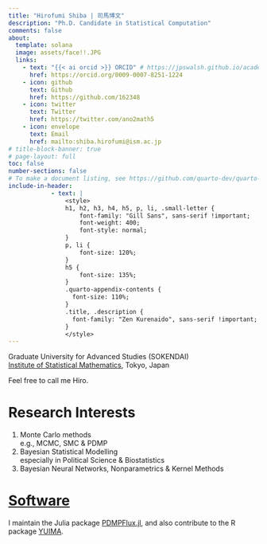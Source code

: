 ```yaml
---
title: "Hirofumi Shiba | 司馬博文"
description: "Ph.D. Candidate in Statistical Computation"
comments: false
about:
  template: solana
  image: assets/face!!.JPG
  links:
    - text: "{{< ai orcid >}} ORCID" # https://jpswalsh.github.io/academicons/
      href: https://orcid.org/0009-0007-8251-1224
    - icon: github
      text: Github
      href: https://github.com/162348
    - icon: twitter
      text: Twitter
      href: https://twitter.com/ano2math5
    - icon: envelope
      text: Email
      href: mailto:shiba.hirofumi@ism.ac.jp
# title-block-banner: true
# page-layout: full
toc: false
number-sections: false
# To make a document listing, see https://github.com/quarto-dev/quarto-cli/discussions/2925
include-in-header: 
            - text: |
                <style>
                h1, h2, h3, h4, h5, p, li, .small-letter {
                    font-family: "Gill Sans", sans-serif !important;
                    font-weight: 400;
                    font-style: normal;
                }
                p, li {
                    font-size: 120%;
                }
                h5 {
                    font-size: 135%;
                }
                .quarto-appendix-contents {
                  font-size: 110%;
                }
                .title, .description {
                  font-family: "Zen Kurenaido", sans-serif !important;
                }
                </style>
---
```


Graduate University for Advanced Studies (SOKENDAI)<br>
[Institute of Statistical Mathematics](https://www.ism.ac.jp/index_e.html), Tokyo, Japan

Feel free to call me Hiro.

# Research Interests

1. Monte Carlo methods<br>
  e.g., MCMC, SMC & PDMP
2. Bayesian Statistical Modelling<br>
  especially in Political Science & Biostatistics
3. Bayesian Neural Networks, Nonparametrics & Kernel Methods

# [Software](static/Software.qmd)

I maintain the Julia package [PDMPFlux.jl](https://github.com/162348/PDMPFlux.jl), and also contribute to the R package [YUIMA](https://github.com/yuimaproject/yuima).
